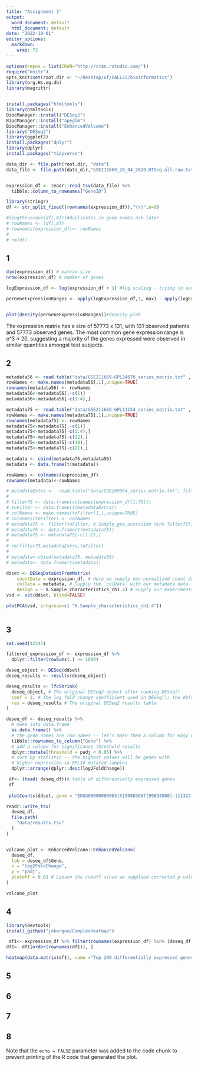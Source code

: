```yaml
---
title: "Assignment 1"
output:
  word_document: default
  html_document: default
date: "2022-10-01"
editor_options: 
  markdown: 
    wrap: 72
---
```


```r
options(repos = list(CRAN="http://cran.rstudio.com/"))
require("knitr")
opts_knit$set(root.dir <- "~/Desktop/uf/FALL22/bioinformatics")
library(org.Hs.eg.db) 
library(magrittr)


install.packages("htmltools")
library(htmltools)
BiocManager::install("DESeq2")
BiocManager::install("apeglm")
BiocManager::install("EnhancedVolcano")
library("DESeq2")
library(ggplot2)
install.packages("dplyr")
library(dplyr)
install.packages("tidyverse")

data_dir <- file.path(root.dir, "data")
data_file <- file.path(data_dir,"GSE211669_20_04_2020.HTSeq.all.raw.txt")


expression_df <- readr::read_tsv(data_file) %>%
  tibble::column_to_rownames("GeneID")

library(stringr)
df <- str_split_fixed((rownames(expression_df)),"\\|",n=9)

#length(unique(df[,8]))#duplicates in gene names ask later
# rowNames <- (df[,8])
# rownames(expression_df)<- rowNames
# 
# rm(df)

```

## 1

```r
dim(expression_df) # matrix size
nrow(expression_df) # number of genes

logExpression_df <- log(expression_df + 1) #log scaling - trying to avoid dealing w/ 0

perGeneExpressionRanges <- apply(logExpression_df,1, max) - apply(logExpression_df,1,min) #calculate per-gene expression ranges


plot(density(perGeneExpressionRanges))#density plot

```

The expression matrix has a size of 57773 x 131, with 131 observed
patients and 57773 observed genes. The most common gene expression range
is e\^3 ≈ 20, suggesting a majority of the genes expressed were observed
in similar quantities amongst test subjects.

## 2

```r
metadata56 <- read.table("data/GSE211669-GPL24676_series_matrix.txt" , fill = TRUE, skip = 27, sep = "\t")
rowNames <- make.names(metadata56[,1],unique=TRUE)
rownames(metadata56) <- rowNames
metadata56<-metadata56[,-c(1)]
metadata56<-metadata56[-c(1:4),]

metadata75 <- read.table("data/GSE211669-GPL11154_series_matrix.txt" , fill = TRUE, skip = 27, sep = "\t")
rowNames <- make.names(metadata75[,1],unique=TRUE)
rownames(metadata75) <- rowNames
metadata75<-metadata75[,-c(1)]
metadata75<-metadata75[-c(1:4),]
metadata75<-metadata75[-c(22),]
metadata75<-metadata75[-c(48),]
metadata75<-metadata75[-c(21),]

metadata <- cbind(metadata75,metadata56)
metadata <- data.frame(t(metadata))

rowNames <- colnames(expression_df)
rownames(metadata)<-rowNames

# metadataExtra <-  read.table("data/GSE209964_series_matrix.txt", fill = TRUE, skip = 27, sep = "\t") #supplement dataset that contains, amongst others, 75 relevant samples
# 
# filter75 <- data.frame(colnames(expression_df[1:75]))
# toFilter <- data.frame(t(metadataExtra))
# colNames <- make.names(toFilter[1,],unique=TRUE)
# colnames(toFilter) <- colNames
# metadata75 <- filter(toFilter, X.Sample_geo_accession %in% filter75[,1])
# metadata75 <- data.frame(t(metadata75))
# metadata75 <- metadata75[-c(1:2),]
# 
# rm(filter75,metadataExtra,toFilter)
# 
# metadata<-cbind(metadata75, metadata56)
# metadata<- data.frame(t(metadata))
```


```r
ddset <- DESeqDataSetFromMatrix( 
    countData = expression_df, # Here we supply non-normalized count data 
    colData = metadata, # Supply the `colData` with our metadata data frame 
    design = ~ X.Sample_characteristics_ch1.4) # Supply our experimental variable to `design` 
vsd <- vst(ddset, blind=FALSE)

```
```r
plotPCA(vsd, intgroup=c( "X.Sample_characteristics_ch1.4"))
 
```

## 3
```r
set.seed(12345)

filtered_expression_df <- expression_df %>%
  dplyr::filter(rowSums(.) >= 1000)

deseq_object <- DESeq(ddset)
deseq_results <- results(deseq_object)

deseq_results <- lfcShrink(
  deseq_object, # The original DESeq2 object after running DESeq()
  coef = 2, # The log fold change coefficient used in DESeq(); the default is 2.
  res = deseq_results # The original DESeq2 results table
)

```
```r
deseq_df <- deseq_results %>%
  # make into data.frame
  as.data.frame() %>%
  # the gene names are row names -- let's make them a column for easy display
  tibble::rownames_to_column("Gene") %>%
  # add a column for significance threshold results
  dplyr::mutate(threshold = padj < 0.05) %>%
  # sort by statistic -- the highest values will be genes with
  # higher expression in RPL10 mutated samples
  dplyr::arrange(dplyr::desc(log2FoldChange))

 df<- (head( deseq_df))# table of differentially expressed genes
 df
 
 plotCounts(ddset, gene = "ENSG00000000003|X|99883667|99894988|-|11322|2968|TSPAN6|protein_coding", intgroup = "X.Sample_characteristics_ch1.4")

readr::write_tsv(
  deseq_df,
  file.path(
    "data/results.tsv" 
  )
)


volcano_plot <- EnhancedVolcano::EnhancedVolcano(
  deseq_df,
  lab = deseq_df$Gene,
  x = "log2FoldChange",
  y = "padj",
  pCutoff = 0.01 # Loosen the cutoff since we supplied corrected p-values
)

volcano_plot


```


## 4
```r
library(devtools)
install_github("jokergoo/ComplexHeatmap")

 df1<- expression_df %>% filter(rownames(expression_df) %in% (deseq_df[0:200,1]))
df1<- df1[order(rownames(df1)), ]

heatmap(data.matrix(df1), name ="Top 200 differentially expressed genes in long term survivors and non-long term survivors")
```


## 5

## 6

## 7

## 8

Note that the `echo = FALSE` parameter was added to the code chunk to
prevent printing of the R code that generated the plot.
